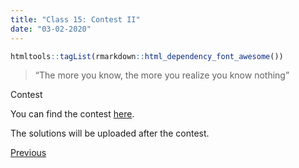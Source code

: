 ```yaml
---
title: "Class 15: Contest II"
date: "03-02-2020"
---
```


```r
htmltools::tagList(rmarkdown::html_dependency_font_awesome())
```

> "The more you know, the more you realize you know nothing"

<div class="topic" id="contest">Contest</div>

You can find the contest [here](https://vjudge.net/contest/360361).

The solutions will be uploaded after the contest.

<p style="float: none; clear: both;"></p>

<!--
<div style="float: right;" class="pt-3">
  <a class="continue-link" href="./class-11.html" 
     data-toggle="tooltip" title="Divide and Conquer I">
  Next
  </a>
</div>
-->

<div class="pt-3">
  <a class="continue-link" href="./class-14.html"
     data-toggle="tooltip" title="Game Theory II">
  Previous
  </a>
</div>

<script>
  $('#all-classes').collapse('show');
  $('#class-14').addClass('active');
  const cur_class = document.getElementById('class-14');
  cur_class.scrollIntoView({
    behavior: 'smooth',
    block: 'center'
  });
</script>

